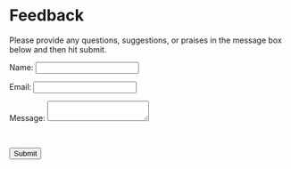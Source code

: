 
# Feedback {.unnumbered}

Please provide any questions, suggestions, or praises in the message box below and then hit submit. 

<form action="https://fabform.io/f/CMD2EF4" method="post">

 <label for="name">Name:</label>
 <input type="text" id="name" name="name" required><br>

 <label for="email">Email:</label>
 <input type="text" id="email" name="email" required><br>

 <label for="message">Message:</label>
 <textarea id="message" name="message" required></textarea><br>

 <input type="submit" value="Submit">
</form>
